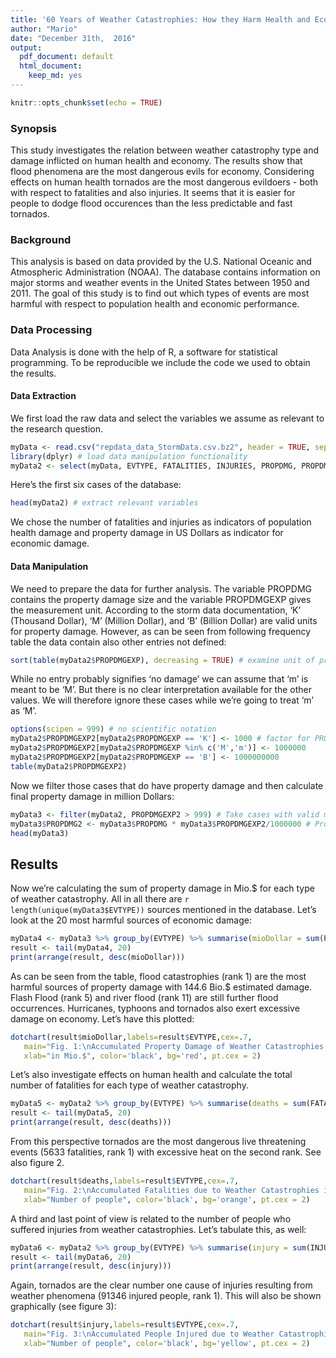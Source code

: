 ---
title: '60 Years of Weather Catastrophies: How they Harm Health and Economy'
author: "Mario"
date: "December 31th,  2016"
output:
  pdf_document: default
  html_document:
    keep_md: yes
---

```{r setup, include=FALSE}
knitr::opts_chunk$set(echo = TRUE)
```

### Synopsis

This study investigates the relation between weather catastrophy type and 
damage inflicted on human health and economy. The results show that flood
phenomena are the most dangerous evils for economy.
Considering effects on human health tornados are the most dangerous evildoers - 
both with respect to fatalities and also injuries. It seems that it is easier 
for people to dodge flood occurences than the less predictable and fast tornados. 

### Background

This analysis is based on data provided by the U.S. National Oceanic and Atmospheric
Administration (NOAA). The database contains information on major storms and weather
events in the United States between 1950 and 2011. The goal of this study is
to find out which types of events are most harmful with respect to population
health and economic performance.

### Data Processing

Data Analysis is done with the help of R, a software for statistical programming. 
To be reproducible we include the code we used to obtain the results.

#### Data Extraction

We first load the raw data and select the variables we assume as relevant to the research question.

```{r cache=TRUE, warning=FALSE, message=FALSE}
myData <- read.csv("repdata_data_StormData.csv.bz2", header = TRUE, sep = ",", quote = "\"")
library(dplyr) # load data manipulation functionality
myData2 <- select(myData, EVTYPE, FATALITIES, INJURIES, PROPDMG, PROPDMGEXP) # extract relevant variables
```
Here's the first six cases of the database:

```{r cache=TRUE, warning=FALSE}
head(myData2) # extract relevant variables
```

We chose the number of fatalities and injuries as indicators of population
health damage and property damage in US Dollars as indicator for economic damage.

#### Data Manipulation

We need to prepare the data for further analysis. The variable PROPDMG
contains the property damage size and the variable PROPDMGEXP gives the measurement unit. According to the storm data documentation, 'K' (Thousand Dollar), 'M' (Million Dollar), and 'B' (Billion Dollar) are valid units for property damage. However, as can be seen from following frequency table the data
contain also other entries not defined:

```{r cache=TRUE, warning=FALSE}
sort(table(myData2$PROPDMGEXP), decreasing = TRUE) # examine unit of property damage
```

While no entry probably signifies 'no damage' we can assume that 'm' is meant to be 'M'. But there is no clear interpretation available for the other values. We will therefore ignore these cases while we're going to treat 'm' as 'M'.

```{r cache=TRUE, warning=FALSE}
options(scipen = 999) # no scientific notation
myData2$PROPDMGEXP2[myData2$PROPDMGEXP == 'K'] <- 1000 # factor for PROPDMG is 1.000 etc.
myData2$PROPDMGEXP2[myData2$PROPDMGEXP %in% c('M','m')] <- 1000000
myData2$PROPDMGEXP2[myData2$PROPDMGEXP == 'B'] <- 1000000000
table(myData2$PROPDMGEXP2)
```
Now we filter those cases that do have property damage and then  calculate final property damage in million Dollars:

```{r cache=TRUE, warning=FALSE}
myData3 <- filter(myData2, PROPDMGEXP2 > 999) # Take cases with valid measurement unit of PROPDMGEXP2
myData3$PROPDMG2 <- myData3$PROPDMG * myData3$PROPDMGEXP2/1000000 # Property Damage in Mio.$
head(myData3)
```

## Results

Now we're calculating the sum of property damage in Mio.$ for each type of weather catastrophy.
All in all there are `r length(unique(myData3$EVTYPE))` sources mentioned in the database.
Let's look at the 20 most harmful sources of economic damage:

```{r cache=TRUE, warning=FALSE}
myData4 <- myData3 %>% group_by(EVTYPE) %>% summarise(mioDollar = sum(PROPDMG2)) %>% arrange(mioDollar)
result <- tail(myData4, 20)
print(arrange(result, desc(mioDollar)))
```

As can be seen from the table, flood catastrophies (rank 1) are the most harmful 
sources of property damage
with 144.6 Bio.$ estimated damage. Flash Flood (rank 5) and river flood (rank 11)
are still further flood occurrences. Hurricanes, typhoons and tornados also exert 
excessive damage on economy. Let's have this plotted:

```{r cache=TRUE, warning=FALSE}
dotchart(result$mioDollar,labels=result$EVTYPE,cex=.7,
   main="Fig. 1:\nAccumulated Property Damage of Weather Catastrophies in USA (1950-2011)",
   xlab="in Mio.$", color='black', bg='red', pt.cex = 2)
```

Let's also investigate effects on human health and calculate
the total number of fatalities for each type of weather catastrophy.

```{r cache=TRUE, warning=FALSE}
myData5 <- myData2 %>% group_by(EVTYPE) %>% summarise(deaths = sum(FATALITIES)) %>% arrange(deaths)
result <- tail(myData5, 20)
print(arrange(result, desc(deaths)))
```

From this perspective tornados are the most dangerous live threatening events (5633 fatalities, rank 1)
with excessive heat on the second rank. See also figure 2.
```{r cache=TRUE, warning=FALSE}
dotchart(result$deaths,labels=result$EVTYPE,cex=.7,
   main="Fig. 2:\nAccumulated Fatalities due to Weather Catastrophies in USA (1950-2011)",
   xlab="Number of people", color='black', bg='orange', pt.cex = 2)
```

A third and last point of view is related to the number of people who suffered injuries 
from weather catastrophies. Let's tabulate this, as well:
```{r cache=TRUE, warning=FALSE}
myData6 <- myData2 %>% group_by(EVTYPE) %>% summarise(injury = sum(INJURIES)) %>% arrange(injury)
result <- tail(myData6, 20)
print(arrange(result, desc(injury)))
```

Again, tornados are the clear number one cause of injuries resulting from weather phenomena
(91346 injured people, rank 1). This will also be shown graphically (see figure 3):

```{r cache=TRUE, warning=FALSE}
dotchart(result$injury,labels=result$EVTYPE,cex=.7,
   main="Fig. 3:\nAccumulated People Injured due to Weather Catastrophies in USA (1950-2011)",
   xlab="Number of people", color='black', bg='yellow', pt.cex = 2)
```